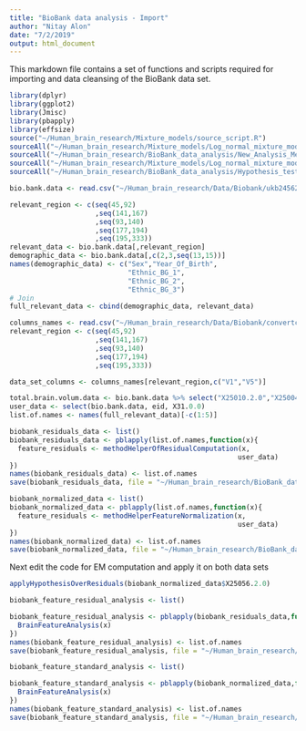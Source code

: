 ```yaml
---
title: "BioBank data analysis - Import"
author: "Nitay Alon"
date: "7/2/2019"
output: html_document
---
```


This markdown file contains a set of functions and scripts required for importing and data cleansing of the BioBank data set.
```r
library(dplyr)
library(ggplot2)
library(Jmisc)
library(pbapply)
library(effsize)
source("~/Human_brain_research/Mixture_models/source_script.R")
sourceAll("~/Human_brain_research/Mixture_models/Log_normal_mixture_model/Grid_Search/llk_computation/")
sourceAll("~/Human_brain_research/BioBank_data_analysis/New_Analysis_Method/Residuals_analysis_methods/")
sourceAll("~/Human_brain_research/Mixture_models/Log_normal_mixture_model/Grid_Search/llk_computation/")
sourceAll("~/Human_brain_research/BioBank_data_analysis/Hypothesis_testing_methods/")
```

```r
bio.bank.data <- read.csv("~/Human_brain_research/Data/Biobank/ukb24562.csv",header = T, stringsAsFactors = F)
```

```r
relevant_region <- c(seq(45,92)
                     ,seq(141,167)
                     ,seq(93,140)
                     ,seq(177,194)
                     ,seq(195,333))
relevant_data <- bio.bank.data[,relevant_region]
demographic_data <- bio.bank.data[,c(2,3,seq(13,15))]
names(demographic_data) <- c("Sex","Year_Of_Birth",
                             "Ethnic_BG_1",
                             "Ethnic_BG_2",
                             "Ethnic_BG_3")
# Join
full_relevant_data <- cbind(demographic_data, relevant_data)
```

```r
columns_names <- read.csv("~/Human_brain_research/Data/Biobank/convertcsv.csv", header = F, stringsAsFactors = F)
relevant_region <- c(seq(45,92)
                     ,seq(141,167)
                     ,seq(93,140)
                     ,seq(177,194)
                     ,seq(195,333))

data_set_columns <- columns_names[relevant_region,c("V1","V5")]
```

```r
total.brain.volum.data <- bio.bank.data %>% select("X25010.2.0","X25004.2.0")
user_data <- select(bio.bank.data, eid, X31.0.0)
list.of.names <- names(full_relevant_data)[-c(1:5)]

biobank_residuals_data <- list()
biobank_residuals_data <- pblapply(list.of.names,function(x){
  feature_residuals <- methodHelperOfResidualComputation(x,
                                                        user_data)
})
names(biobank_residuals_data) <- list.of.names
save(biobank_residuals_data, file = "~/Human_brain_research/BioBank_data_analysis/Final_data_for_analysis/BioBank_residual_data.RData")
```

```r
biobank_normalized_data <- list()
biobank_normalized_data <- pblapply(list.of.names,function(x){
  feature_residuals <- methodHelperFeatureNormalization(x,
                                                        user_data)
})
names(biobank_normalized_data) <- list.of.names
save(biobank_normalized_data, file = "~/Human_brain_research/BioBank_data_analysis/Final_data_for_analysis/BioBank_standardized_data.RData")
```

Next edit the code for EM computation and apply it on both data sets

```r
applyHypothesisOverResiduals(biobank_normalized_data$X25056.2.0)
```

```r
biobank_feature_residual_analysis <- list()

biobank_feature_residual_analysis <- pblapply(biobank_residuals_data,function(x){
  BrainFeatureAnalysis(x)
})
names(biobank_feature_residual_analysis) <- list.of.names
save(biobank_feature_residual_analysis, file = "~/Human_brain_research/BioBank_data_analysis/Final_data_for_analysis/biobank_feature_residual_analysis.RData")
```

```r
biobank_feature_standard_analysis <- list()

biobank_feature_standard_analysis <- pblapply(biobank_normalized_data,function(x){
  BrainFeatureAnalysis(x)
})
names(biobank_feature_standard_analysis) <- list.of.names
save(biobank_feature_standard_analysis, file = "~/Human_brain_research/BioBank_data_analysis/Final_data_for_analysis/biobank_feature_standard_analysis.RData")

```
